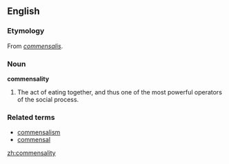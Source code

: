 ==English==

===Etymology===
From {{etyl|ML.}} ''[[commensalis]]''.

===Noun===
'''commensality'''

# {{obsolete}} The act of eating together, and thus one of the most powerful operators of the social process.

===Related terms===
*[[commensalism]]
*[[commensal]]

[[zh:commensality]]